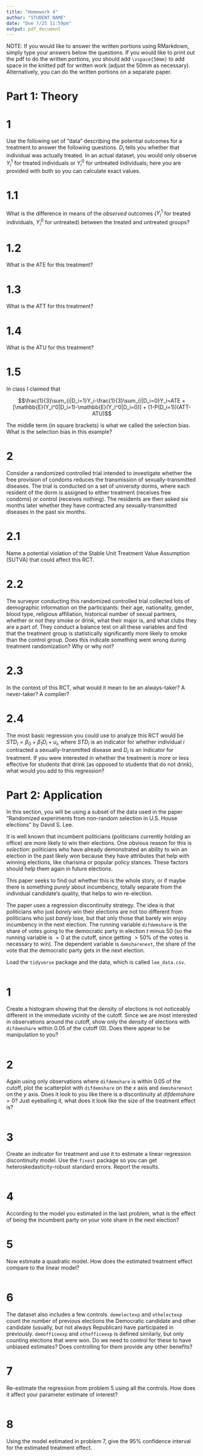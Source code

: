 ```yaml
---
title: "Homework 4"
author: "STUDENT NAME"
date: "Due 7/25 11:59pm"
output: pdf_document
---
```


NOTE: If you would like to answer the written portions using RMarkdown, simply type your answers below the questions. If you would like to print out the pdf to do the written portions, you should add `\vspace{50mm}` to add space in the knitted pdf for written work (adjust the 50mm as necessary). Alternatively, you can do the written portions on a separate paper. 


# Part 1: Theory

# 1
Use the following set of "data" describing the potential outcomes for a treatment to answer the following questions. $D_i$ tells you whether that individual was actually treated. In an actual dataset, you would only observe $Y_i^1$ for treated individuals or $Y_i^0$ for untreated individuals; here you are provided with both so you can calculate exact values. 

\begin{center}
\begin{tabular}{lccc}
Individual & $D_i$ & $Y_i^1$ & $Y_i^0$\\
1 & 1 & 7 & 4\\
2 & 1 & 8 & 4\\
3 & 0 & 5 & 5\\
4 & 1 & 6 & 7\\
5 & 0 & 3 & 4\\
6 & 0 & 4 & 3\\
\end{tabular}
\end{center}

# 1.1 
What is the difference in means of the *observed* outcomes ($Y_i^1$ for treated individuals, $Y_i^0$ for untreated) between the treated and untreated groups?



# 1.2
What is the ATE for this treatment?



# 1.3
What is the ATT for this treatment?



# 1.4
What is the ATU for this treatment?


# 1.5
In class I claimed that

$$\frac{1}{3}\sum_{i|D_i=1}Y_i-\frac{1}{3}\sum_{i|D_i=0}Y_i=ATE + [\mathbb{E}(Y_i^0|D_i=1)-\mathbb{E}(Y_i^0|D_i=0)] + (1-P(D_i=1))(ATT-ATU)$$

The middle term (in square brackets) is what we called the selection bias. What is the selection bias in this example?


# 2

Consider a randomized controlled trial intended to investigate whether the free provision of condoms reduces the transmission of sexually-transmitted diseases. The trial is conducted on a set of university dorms, where each resident of the dorm is assigned to either treatment (receives free condoms) or control (receives nothing). The residents are then asked six months later whether they have contracted any sexually-transmitted diseases in the past six months.

# 2.1

Name a potential violation of the Stable Unit Treatment Value Assumption (SUTVA) that could affect this RCT.
 

# 2.2

The surveyor conducting this randomized controlled trial collected lots of demographic information on the participants: their age, nationality, gender, blood type, religious affiliation, historical number of sexual partners, whether or not they smoke or drink, what their major is, and what clubs they are a part of. They conduct a balance test on all these variables and find that the treatment group is statistically significantly more likely to smoke than the control group. Does this indicate something went wrong during treatment randomization? Why or why not?


# 2.3

In the context of this RCT, what would it mean to be an always-taker? A never-taker? A complier?


# 2.4

The most basic regression you could use to analyze this RCT would be $STD_i=\beta_0+\beta_1D_i+u_i$, where $STD_i$ is an indicator for whether individual $i$ contracted a sexually-transmitted disease and $D_i$ is an indicator for treatment. If you were interested in whether the treatment is more or less effective for students that drink (as opposed to students that do not drink), what would you add to this regression?


# Part 2: Application

In this section, you will be using a subset of the data used in the paper "Randomized experiments from non-random selection in U.S. House elections" by David S. Lee. 

It is well known that incumbent politicians (politicians currently holding an office) are more likely to win their elections. One obvious reason for this is *selection*: politicians who have already demonstrated an ability to win an election in the past likely won because they have attributes that help with winning elections, like charisma or popular policy stances. These factors should help them again in future elections.

This paper seeks to find out whether this is the whole story, or if maybe there is something *purely* about incumbency, totally separate from the individual candidate's quality, that helps to win re-election.  

The paper uses a regression discontinuity strategy. The idea is that politicians who just *barely* win their elections are not too different from politicians who just *barely* lose, but that only those that barely win enjoy incumbency in the next election. The running variable `difdemshare` is the share of votes going to the democratic party in election $t$ minus 50 (so the running variable is $=0$ at the cutoff, since getting $>50\%$ of the votes is necessary to win). The dependent variable is `demsharenext`, the share of the vote that the democratic party gets in the next election. 

Load the `tidyverse` package and the data, which is called `lee_data.csv`.

```r

```

# 1
Create a histogram showing that the density of elections is not noticeably different in the immediate vicinity of the cutoff. Since we are most interested in observations around the cutoff, show only the density of elections with `difdemshare` within 0.05 of the cutoff (0). Does there appear to be manipulation to you?

```r

```

# 2
Again using only observations where `difdemshare` is within 0.05 of the cutoff, plot the scatterplot with `difdemshare` on the $x$ axis and `demsharenext` on the $y$ axis. Does it look to you like there is a discontinuity at $difdemshare=0$? Just eyeballing it, what does it look like the size of the treatment effect is?
```r

```

# 3
Create an indicator for treatment and use it to estimate a linear regression discontinuity model. Use the `fixest` package so you can get heteroskedasticity-robust standard errors. Report the results.

```r

```

# 4
According to the model you estimated in the last problem, what is the effect of being the incumbent party on your vote share in the next election?

# 5 
Now estimate a quadratic model. How does the estimated treatment effect compare to the linear model?

```r

```

# 6
The dataset also includes a few controls. `demelectexp` and `othelectexp` count the number of previous elections the Democratic candidate and other candidate (usually, but not always Republican) have participated in previously. `demofficeexp` and `othofficeexp` is defined similarly, but only counting elections that were won. Do we need to control for these to have unbiased estimates? Does controlling for them provide any other benefits?

# 7
Re-estimate the regression from problem 5 using all the controls. How does it affect your parameter estimate of interest? 

```r

```

# 8

Using the model estimated in problem 7, give the 95\% confidence interval for the estimated treatment effect.


